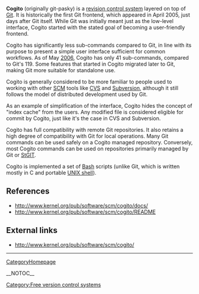 <b>Cogito</b> (originally git-pasky) is a [[revision control system]] layered on top of [[Git]].  It is historically the first Git frontend, which appeared in April 2005, just days after Git itself.  While Git was initially meant just as the low-level interface, Cogito started with the stated goal of becoming a user-friendly frontend.

Cogito has significantly less sub-commands compared to Git, in line with its purpose to present a simple user interface sufficient for common workflows.  As of May [[2006]], Cogito has only 41 sub-commands, compared to Git's 119.  Some features that started in Cogito migrated later to Git, making Git more suitable for standalone use.

Cogito is generally considered to be more familiar to people used to working with other [[SCM]] tools like [[Concurrent Versions System|CVS]] and [[Subversion (software)|Subversion]], although it still follows the model of distributed development used by Git.

As an example of simplification of the interface, Cogito hides the concept of "index cache" from the users.  Any modified file is considered eligible for commit by Cogito, just like it's the case in CVS and Subversion.

Cogito has full compatibility with remote Git repositories.  It also retains a high degree of compatibility with Git for local operations.  Many Git commands can be used safely on a Cogito managed repository.  Conversely, most Cogito commands can be used on repositories primarily managed by Git or [[StGIT]].

Cogito is implemented a set of [[Bash]] scripts (unlike Git, which is written mostly in C and portable [[UNIX shell]]).

== References ==
* http://www.kernel.org/pub/software/scm/cogito/docs/
* http://www.kernel.org/pub/software/scm/cogito/README

== External links ==
* http://www.kernel.org/pub/software/scm/cogito/

[[Category:Free version control systems]]
----
[[CategoryHomepage]]

__NOTOC__